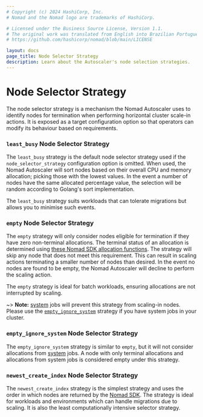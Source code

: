```yaml
---
# Copyright (c) 2024 HashiCorp, Inc.
# Nomad and the Nomad logo are trademarks of HashiCorp.

# Licensed under the Business Source License, Version 1.1.
# The original work was translated from English into Brazilian Portuguese.
# https://github.com/hashicorp/nomad/blob/main/LICENSE

layout: docs
page_title: Node Selector Strategy
description: Learn about the Autoscaler's node selection strategies.
---
```


# Node Selector Strategy

The node selector strategy is a mechanism the Nomad Autoscaler uses to identify
nodes for termination when performing horizontal cluster scale-in actions. It
is exposed as a target configuration option so that operators can modify its
behaviour based on requirements.

### `least_busy` Node Selector Strategy

The `least_busy` strategy is the default node selector strategy used if the
`node_selector_strategy` configuration option is omitted. When used, the Nomad
Autoscaler will sort nodes based on their overall CPU and memory allocation;
picking those with the lowest values. In the event a number of nodes have the
same allocated percentage value, the selection will be random according to Golang's
sort implementation.

The `least_busy` strategy suits workloads that can tolerate migrations but
allows you to minimise such events.

### `empty` Node Selector Strategy

The `empty` strategy will only consider nodes eligible for termination if they
have zero non-terminal allocations. The terminal status of an allocation is
determined using [these Nomad SDK allocation functions][nomad_api_terminal_alloc].
The strategy will skip any node that does not meet this requirement. This can
result in scaling actions terminating a smaller number of nodes than desired. In
the event no nodes are found to be empty, the Nomad Autoscaler will decline to
perform the scaling action.

The `empty` strategy is ideal for batch workloads, ensuring allocations are not
interrupted by scaling.

~> **Note:** [system][system_scheduler] jobs will prevent this strategy from
scaling-in nodes. Please use the [`empty_ignore_system`](#empty_ignore_system)
strategy if you have system jobs in your cluster.

### `empty_ignore_system` Node Selector Strategy

The `empty_ignore_system` strategy is similar to `empty`, but it will not
consider allocations from [system][system_scheduler] jobs. A node with only
terminal allocations and allocations from system jobs is considered empty under
this strategy.

### `newest_create_index` Node Selector Strategy

The `newest_create_index` strategy is the simplest strategy and uses the order
in which nodes are returned by the [Nomad SDK][nomad_api_node_stub_sort]. The
strategy is ideal for workloads and environments which can handle migrations
due to scaling. It is also the least computationally intensive selector strategy.

[nomad_api_terminal_alloc]: https://github.com/hashicorp/nomad/blob/14568b3e002868fc5c83ee7d158a78394c1ea9c1/api/allocations.go#L422-L442
[nomad_api_node_stub_sort]: https://github.com/hashicorp/nomad/blob/14568b3e002868fc5c83ee7d158a78394c1ea9c1/api/nodes.go#L797-L810
[system_scheduler]: /nomad/docs/schedulers#system
